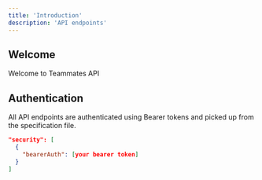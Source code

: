 ```yaml
---
title: 'Introduction'
description: 'API endpoints'
---
```


## Welcome

Welcome to Teammates API

## Authentication

All API endpoints are authenticated using Bearer tokens and picked up from the specification file.

```json
"security": [
  {
    "bearerAuth": [your bearer token]
  }
]
```
